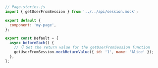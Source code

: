 ```js
// Page.stories.js
import { getUserFromSession } from '../../api/session.mock';

export default {
  component: 'my-page',
};

export const Default = {
  async beforeEach() {
    // 👇 Set the return value for the getUserFromSession function
    getUserFromSession.mockReturnValue({ id: '1', name: 'Alice' });
  },
};
```
